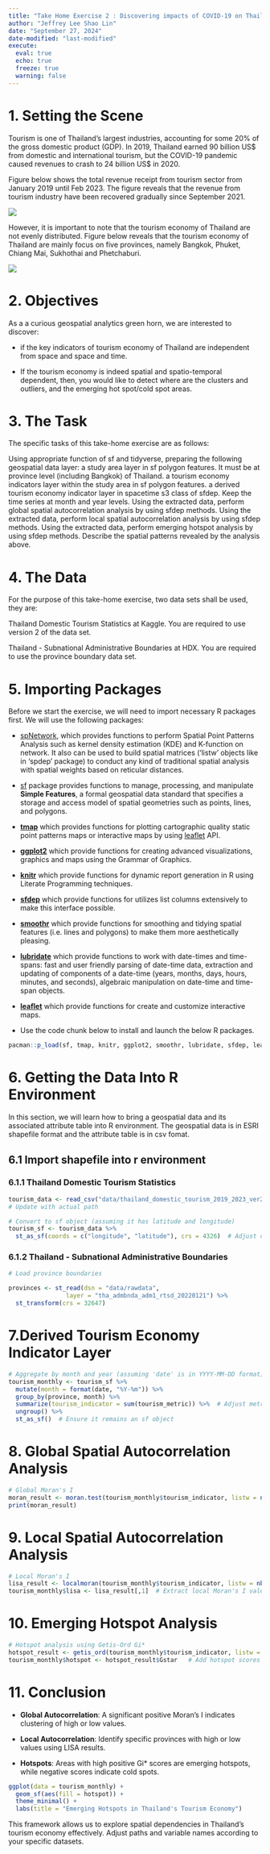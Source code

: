 ```yaml
---
title: "Take Home Exercise 2 : Discovering impacts of COVID-19 on Thailand tourism economy at the province level using spatial and spatio-temporal statistics"
author: "Jeffrey Lee Shao Lin"
date: "September 27, 2024"
date-modified: "last-modified"
execute: 
  eval: true
  echo: true
  freeze: true
  warning: false
---
```


# 1. Setting the Scene

Tourism is one of Thailand’s largest industries, accounting for some 20% of the gross domestic product (GDP). In 2019, Thailand earned 90 billion US\$ from domestic and international tourism, but the COVID-19 pandemic caused revenues to crash to 24 billion US\$ in 2020.

Figure below shows the total revenue receipt from tourism sector from January 2019 until Feb 2023. The figure reveals that the revenue from tourism industry have been recovered gradually since September 2021.

![](images/clipboard-378385426.png)

However, it is important to note that the tourism economy of Thailand are not evenly distributed. Figure below reveals that the tourism economy of Thailand are mainly focus on five provinces, namely Bangkok, Phuket, Chiang Mai, Sukhothai and Phetchaburi.

![](images/clipboard-986836251.png)

# 2. Objectives

As a a curious geospatial analytics green horn, we are interested to discover:

-   if the key indicators of tourism economy of Thailand are independent from space and space and time.

-   If the tourism economy is indeed spatial and spatio-temporal dependent, then, you would like to detect where are the clusters and outliers, and the emerging hot spot/cold spot areas.

# 3. The Task

The specific tasks of this take-home exercise are as follows:

Using appropriate function of sf and tidyverse, preparing the following geospatial data layer: a study area layer in sf polygon features. It must be at province level (including Bangkok) of Thailand. a tourism economy indicators layer within the study area in sf polygon features. a derived tourism economy indicator layer in spacetime s3 class of sfdep. Keep the time series at month and year levels. Using the extracted data, perform global spatial autocorrelation analysis by using sfdep methods. Using the extracted data, perform local spatial autocorrelation analysis by using sfdep methods. Using the extracted data, perform emerging hotspot analysis by using sfdep methods. Describe the spatial patterns revealed by the analysis above.

# 4. The Data

For the purpose of this take-home exercise, two data sets shall be used, they are:

Thailand Domestic Tourism Statistics at Kaggle. You are required to use version 2 of the data set.

Thailand - Subnational Administrative Boundaries at HDX. You are required to use the province boundary data set.

# 5. Importing Packages

Before we start the exercise, we will need to import necessary R packages first. We will use the following packages:

-   [spNetwork](https://cran.r-project.org/web/packages/spNetwork/index.html), which provides functions to perform Spatial Point Patterns Analysis such as kernel density estimation (KDE) and K-function on network. It also can be used to build spatial matrices (‘listw’ objects like in ‘spdep’ package) to conduct any kind of traditional spatial analysis with spatial weights based on reticular distances.

-   [sf](https://r-spatial.github.io/sf/index.html) package provides functions to manage, processing, and manipulate **Simple Features**, a formal geospatial data standard that specifies a storage and access model of spatial geometries such as points, lines, and polygons.

-   [**tmap**](https://cran.r-project.org/web/packages/tmap/index.html) which provides functions for plotting cartographic quality static point patterns maps or interactive maps by using [leaflet](https://leafletjs.com/) API.

-   [**ggplot2**](https://cran.r-project.org/web/packages/ggplot2/) which provide functions for creating advanced visualizations, graphics and maps using the Grammar of Graphics.

-   [**knitr**](https://cran.r-project.org/web/packages/spdep/) which provide functions for dynamic report generation in R using Literate Programming techniques.

-   [**sfdep**](https://cran.r-project.org/web/packages/sfdep/index.html) which provide functions for utilizes list columns extensively to make this interface possible.

-   [**smoothr**](https://cran.r-project.org/web/packages/smoothr/index.html) which provide functions for smoothing and tidying spatial features (i.e. lines and polygons) to make them more aesthetically pleasing.

-   [**lubridate**](https://cran.r-project.org/web/packages/lubridate/index.html) which provide functions to work with date-times and time-spans: fast and user friendly parsing of date-time data, extraction and updating of components of a date-time (years, months, days, hours, minutes, and seconds), algebraic manipulation on date-time and time-span objects.

-   [**leaflet**](https://cran.r-project.org/web/packages/leaflet/index.html) which provide functions for create and customize interactive maps.

-   Use the code chunk below to install and launch the below R packages.

```r
pacman::p_load(sf, tmap, knitr, ggplot2, smoothr, lubridate, sfdep, leaflet, tidyverse)
```

# 6. Getting the Data Into R Environment

In this section, we will learn how to bring a geospatial data and its associated attribute table into R environment. The geospatial data is in ESRI shapefile format and the attribute table is in csv fomat.

## 6.1 Import shapefile into r environment

### 6.1.1 Thailand Domestic Tourism Statistics

```r
tourism_data <- read_csv("data/thailand_domestic_tourism_2019_2023_ver2.csv") 
# Update with actual path

# Convert to sf object (assuming it has latitude and longitude)
tourism_sf <- tourism_data %>%
  st_as_sf(coords = c("longitude", "latitude"), crs = 4326)  # Adjust column names as necessary

```

### 6.1.2 Thailand - Subnational Administrative Boundaries

```r
# Load province boundaries

provinces <- st_read(dsn = "data/rawdata", 
                layer = "tha_admbnda_adm1_rtsd_20220121") %>%
  st_transform(crs = 32647)

```

# 7.Derived Tourism Economy Indicator Layer

```r
# Aggregate by month and year (assuming 'date' is in YYYY-MM-DD format)
tourism_monthly <- tourism_sf %>%
  mutate(month = format(date, "%Y-%m")) %>%
  group_by(province, month) %>%
  summarize(tourism_indicator = sum(tourism_metric)) %>%  # Adjust metric as necessary
  ungroup() %>%
  st_as_sf()  # Ensure it remains an sf object

```

# 8. Global Spatial Autocorrelation Analysis

```r
# Global Moran's I
moran_result <- moran.test(tourism_monthly$tourism_indicator, listw = nb2listw(poly2nb(provinces)))
print(moran_result)

```

# 9. Local Spatial Autocorrelation Analysis

```r
# Local Moran's I
lisa_result <- localmoran(tourism_monthly$tourism_indicator, listw = nb2listw(poly2nb(provinces)))
tourism_monthly$lisa <- lisa_result[,1]  # Extract local Moran's I values

```

# 10. Emerging Hotspot Analysis

```r
# Hotspot analysis using Getis-Ord Gi*
hotspot_result <- getis_ord(tourism_monthly$tourism_indicator, listw = nb2listw(poly2nb(provinces)))
tourism_monthly$hotspot <- hotspot_result$Gstar   # Add hotspot scores to your data

```

# 11. Conclusion

-   **Global Autocorrelation**: A significant positive Moran's I indicates clustering of high or low values.

-   **Local Autocorrelation**: Identify specific provinces with high or low values using LISA results.

-   **Hotspots**: Areas with high positive Gi\* scores are emerging hotspots, while negative scores indicate cold spots.

```r
ggplot(data = tourism_monthly) +
  geom_sf(aes(fill = hotspot)) + 
  theme_minimal() +
  labs(title = "Emerging Hotspots in Thailand's Tourism Economy")

``` 

This framework allows us to explore spatial dependencies in Thailand's tourism economy effectively. Adjust paths and variable names according to your specific datasets.
